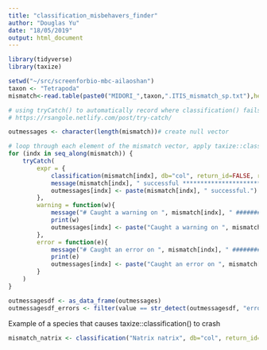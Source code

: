 ```yaml
---
title: "classification_misbehavers_finder"
author: "Douglas Yu"
date: "18/05/2019"
output: html_document
---
```


```r
library(tidyverse)
library(taxize)
```

```r
setwd("~/src/screenforbio-mbc-ailaoshan")
taxon <- "Tetrapoda"
mismatch<-read.table(paste0("MIDORI_",taxon,".ITIS_mismatch_sp.txt"),header=F,sep="\t", stringsAsFactors=FALSE)$V1 # read in text file of names as a character vector
```

```r
# using tryCatch() to automatically record where classification() fails
# https://rsangole.netlify.com/post/try-catch/

outmessages <- character(length(mismatch))# create null vector

# loop through each element of the mismatch vector, apply taxize::classification. If there is an error, the mismatch element is recorded in outmessages
for (indx in seq_along(mismatch)) {
    tryCatch(
        expr = {
            classification(mismatch[indx], db="col", return_id=FALSE, rows=1) 
            message(mismatch[indx], " successful ***************************")
            outmessages[indx] <- paste(mismatch[indx], " successful.")
        },
        warning = function(w){
            message("# Caught a warning on ", mismatch[indx], " ######################")
            print(w)
            outmessages[indx] <- paste("Caught a warning on ", mismatch[indx])
        },
        error = function(e){
            message("# Caught an error on ", mismatch[indx], " ######################")
            print(e)
            outmessages[indx] <- paste("Caught an error on ", mismatch[indx])
        }
    )
}
```

```r
outmessagesdf <- as_data_frame(outmessages)
outmessagesdf_errors <- filter(value == str_detect(outmessagesdf, "error"))
```



Example of a species that causes taxize::classification() to crash
```r
mismatch_natrix <- classification("Natrix natrix", db="col", return_id=FALSE, rows=1)
```

